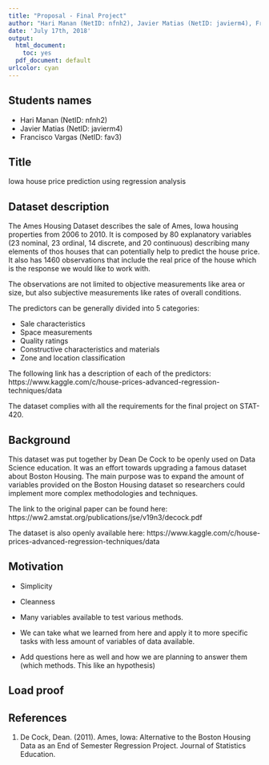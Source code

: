 ```yaml
---
title: "Proposal - Final Project"
author: "Hari Manan (NetID: nfnh2), Javier Matias (NetID: javierm4), Francisco Vargas Piedra (NetID: fav3)"
date: 'July 17th, 2018'
output:
  html_document: 
    toc: yes
  pdf_document: default
urlcolor: cyan
---
```


## Students names

- Hari Manan (NetID: nfnh2)
- Javier Matias (NetID: javierm4)
- Francisco Vargas (NetID: fav3)

## Title

Iowa house price prediction using regression analysis

## Dataset description

The Ames Housing Dataset describes the sale of Ames, Iowa housing properties from 2006 to 2010. It is composed by 80 explanatory variables (23 nominal, 23 ordinal, 14 discrete, and 20 continuous) describing many elements of thos houses that can potentially help to predict the house price. It also has 1460 observations that include the real price of the house which is the response we would like to work with.

The observations are not limited to objective measurements like area or size, but also subjective measurements like rates of overall conditions.

The predictors can be generally divided into 5 categories:

- Sale characteristics
- Space measurements
- Quality ratings
- Constructive characteristics and materials
- Zone and location classification

The following link has a description of each of the predictors: https://www.kaggle.com/c/house-prices-advanced-regression-techniques/data

The dataset complies with all the requirements for the final project on STAT-420.

## Background

This dataset was put together by Dean De Cock to be openly used on Data Science education. It was an effort towards upgrading a famous dataset about Boston Housing. The main purpose was to expand the amount of variables provided on the Boston Housing dataset so researchers could implement more complex methodologies and techniques.

The link to the original paper can be found here: https://ww2.amstat.org/publications/jse/v19n3/decock.pdf

The dataset is also openly available here: https://www.kaggle.com/c/house-prices-advanced-regression-techniques/data

## Motivation

- Simplicity
- Cleanness
- Many variables available to test various methods.
- We can take what we learned from here and apply it to more specific tasks with less amount of variables of data available.

- Add questions here as well and how we are planning to answer them (which methods. This like an hypothesis)

## Load proof

## References

1. De Cock, Dean. (2011). Ames, Iowa: Alternative to the Boston Housing Data as an End of Semester Regression Project. Journal of Statistics Education.